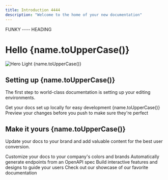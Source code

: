 ```yaml
---
title: Introduction 4444
description: "Welcome to the home of your new documentation"
---
```




<FunkyHeading> FUNKY ---- HEADING </FunkyHeading>

# Hello {name.toUpperCase()}

<img alt="Hero Light {name.toUpperCase()}" classname="block dark:hidden" src="/images/hero-light.png" />



## Setting up  {name.toUpperCase()}

The first step to world-class documentation is setting up your editing environments.

<CardGroup cols={2}>
  <Card title="Edit Your Docs  {name.toUpperCase()}" icon="pen-to-square" href="https://mintlify.com/docs/quickstart">
    Get your docs set up locally for easy development  {name.toUpperCase()}
  </Card>

  <Card title="Preview Changes" icon="image" href="https://mintlify.com/docs/development">
    Preview your changes before you push to make sure they're perfect
  </Card>
</CardGroup>

## Make it yours  {name.toUpperCase()}

Update your docs to your brand and add valuable content for the best user conversion.

<CardGroup cols={2}>
  <Card title="Customize Style" icon="palette" href="https://mintlify.com/docs/settings/global">
    Customize your docs to your company's colors and brands
  </Card>

  <Card title="Reference APIs" icon="code" href="https://mintlify.com/docs/api-playground/openapi">
    Automatically generate endpoints from an OpenAPI spec
  </Card>

  <Card title="Add Components" icon="screwdriver-wrench" href="https://mintlify.com/docs/content/components/accordions">
    Build interactive features and designs to guide your users
  </Card>

  <Card title="Get Inspiration" icon="stars" href="https://mintlify.com/customers">
    Check out our showcase of our favorite documentation
  </Card>
</CardGroup>